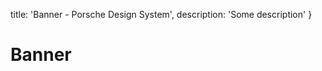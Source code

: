 
  title: 'Banner - Porsche Design System',
  description: 'Some description'
}

# Banner <ComponentStatus tagName="p-banner"></ComponentStatus>

